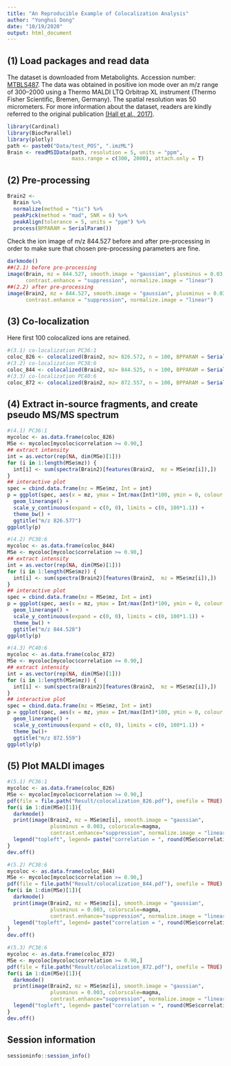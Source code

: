 ```yaml
---
title: "An Reproducible Example of Colocalization Analysis"
author: "Yonghui Dong"
date: "10/19/2020"
output: html_document
---
```


## (1) Load packages and read data

The dataset is downloaded from Metabolights. Accession number: [MTBLS487](<https://www.ebi.ac.uk/metabolights/MTBLS487/descriptors>). The data was obtained in positive ion mode over an m/z range of 300–2000 using a Thermo MALDI LTQ Orbitrap XL instrument (Thermo Fisher Scientific, Bremen, Germany). The spatial resolution was 50 micrometers. For more information about the dataset, readers are kindly referred to the original publication [(Hall et al., 2017)](https://link.springer.com/article/10.1007%2Fs11306-017-1252-5).

```r
library(Cardinal)
library(BiocParallel)
library(plotly)
path <- paste0("Data/test_POS", ".imzML")
Brain <- readMSIData(path, resolution = 5, units = "ppm", 
                     mass.range = c(300, 2000), attach.only = T)
```

## (2) Pre-processing

```r
Brain2 <- 
  Brain %>%
  normalize(method = "tic") %>%
  peakPick(method = "mad", SNR = 6) %>%
  peakAlign(tolerance = 5, units = "ppm") %>%
  process(BPPARAM = SerialParam())
```

Check the ion image of m/z 844.527 before and after pre-processing in order to make sure that chosen pre-processing parameters are fine.

```r
darkmode()
##(2.1) before pre-processing
image(Brain, mz = 844.527, smooth.image = "gaussian", plusminus = 0.03, colorscale = magma,
      contrast.enhance = "suppression", normalize.image = "linear")
##(2.2) after pre-processing
image(Brain2, mz = 844.527, smooth.image = "gaussian", plusminus = 0.03, colorscale = magma,
      contrast.enhance = "suppression", normalize.image = "linear")
```

## (3) Co-localization

Here first 100 colocalized ions are retained. 

```r
#(3.1) co-localization PC36:1
coloc_826 <- colocalized(Brain2, mz= 826.572, n = 100, BPPARAM = SerialParam())
#(3.2) co-localization PC38:6
coloc_844 <- colocalized(Brain2, mz= 844.525, n = 100, BPPARAM = SerialParam())
#(3.3) co-localization PC40:6
coloc_872 <- colocalized(Brain2, mz= 872.557, n = 100, BPPARAM = SerialParam())
```

## (4) Extract in-source fragments, and create pseudo MS/MS spectrum

```r
#(4.1) PC36:1
mycoloc <- as.data.frame(coloc_826)
MSe <- mycoloc[mycoloc$correlation >= 0.90,]
## extract intensity
int = as.vector(rep(NA, dim(MSe)[1]))
for (i in 1:length(MSe$mz)) {
  int[i] <- sum(spectra(Brain2)[features(Brain2,  mz = MSe$mz[i]),])
}
## interactive plot
spec = cbind.data.frame(mz = MSe$mz, Int = int)
p = ggplot(spec, aes(x = mz, ymax = Int/max(Int)*100, ymin = 0, colour = "red")) +
  geom_linerange() +
  scale_y_continuous(expand = c(0, 0), limits = c(0, 100*1.1)) +
  theme_bw() +
  ggtitle("m/z 826.577")
ggplotly(p)

#(4.2) PC38:6
mycoloc <- as.data.frame(coloc_844)
MSe <- mycoloc[mycoloc$correlation >= 0.90,]
## extract intensity
int = as.vector(rep(NA, dim(MSe)[1]))
for (i in 1:length(MSe$mz)) {
  int[i] <- sum(spectra(Brain2)[features(Brain2,  mz = MSe$mz[i]),])
}
## interactive plot
spec = cbind.data.frame(mz = MSe$mz, Int = int)
p = ggplot(spec, aes(x = mz, ymax = Int/max(Int)*100, ymin = 0, colour = "red")) +
  geom_linerange() +
  scale_y_continuous(expand = c(0, 0), limits = c(0, 100*1.1)) +
  theme_bw() +
  ggtitle("m/z 844.528")
ggplotly(p)

#(4.3) PC40:6
mycoloc <- as.data.frame(coloc_872)
MSe <- mycoloc[mycoloc$correlation >= 0.90,]
## extract intensity
int = as.vector(rep(NA, dim(MSe)[1]))
for (i in 1:length(MSe$mz)) {
  int[i] <- sum(spectra(Brain2)[features(Brain2,  mz = MSe$mz[i]),])
}
## interactive plot
spec = cbind.data.frame(mz = MSe$mz, Int = int)
p = ggplot(spec, aes(x = mz, ymax = Int/max(Int)*100, ymin = 0, colour = "red")) +
  geom_linerange() +
  scale_y_continuous(expand = c(0, 0), limits = c(0, 100*1.1)) +
  theme_bw()+
  ggtitle("m/z 872.559")
ggplotly(p)
```

## (5) Plot MALDI images

```r
#(5.1) PC36:1
mycoloc <- as.data.frame(coloc_826)
MSe <- mycoloc[mycoloc$correlation >= 0.90,]
pdf(file = file.path("Result/colocalization_826.pdf"), onefile = TRUE)
for(i in 1:dim(MSe)[1]){
  darkmode()
  print(image(Brain2, mz = MSe$mz[i], smooth.image = "gaussian", 
              plusminus = 0.003, colorscale=magma, 
              contrast.enhance="suppression", normalize.image = "linear"))
  legend("topleft", legend= paste("correlation = ", round(MSe$correlation[i], 2)))
}
dev.off()

#(5.2) PC38:6
mycoloc <- as.data.frame(coloc_844)
MSe <- mycoloc[mycoloc$correlation >= 0.90,]
pdf(file = file.path("Result/colocalization_844.pdf"), onefile = TRUE)
for(i in 1:dim(MSe)[1]){
  darkmode()
  print(image(Brain2, mz = MSe$mz[i], smooth.image = "gaussian", 
              plusminus = 0.003, colorscale=magma, 
              contrast.enhance="suppression", normalize.image = "linear"))
  legend("topleft", legend= paste("correlation = ", round(MSe$correlation[i], 2)))
}
dev.off()

#(5.3) PC38:6
mycoloc <- as.data.frame(coloc_872)
MSe <- mycoloc[mycoloc$correlation >= 0.90,]
pdf(file = file.path("Result/colocalization_872.pdf"), onefile = TRUE)
for(i in 1:dim(MSe)[1]){
  darkmode()
  print(image(Brain2, mz = MSe$mz[i], smooth.image = "gaussian", 
              plusminus = 0.003, colorscale=magma, 
              contrast.enhance="suppression", normalize.image = "linear"))
  legend("topleft", legend= paste("correlation = ", round(MSe$correlation[i], 2)))
}
dev.off()
```

## Session information
```r
sessioninfo::session_info()
```




